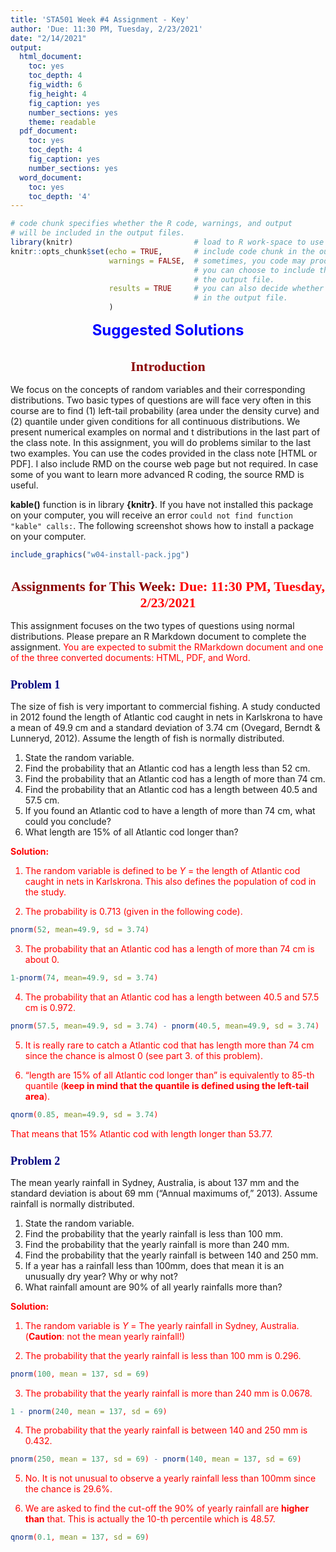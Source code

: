 ---
title: 'STA501 Week #4 Assignment - Key'
author: 'Due: 11:30 PM, Tuesday, 2/23/2021'
date: "2/14/2021"
output:
  html_document:
    toc: yes
    toc_depth: 4
    fig_width: 6
    fig_height: 4
    fig_caption: yes
    number_sections: yes
    theme: readable
  pdf_document: 
    toc: yes
    toc_depth: 4
    fig_caption: yes
    number_sections: yes
  word_document:
    toc: yes
    toc_depth: '4'
---

<style type="text/css">
h1.title {
  font-size: 20px;
  color: DarkRed;
  text-align: center;
}
h4.author { /* Header 4 - and the author and data headers use this too  */
    font-size: 18px;
  font-family: "Times New Roman", Times, serif;
  color: DarkRed;
  text-align: center;
}
h4.date { /* Header 4 - and the author and data headers use this too  */
  font-size: 18px;
  font-family: "Times New Roman", Times, serif;
  color: DarkBlue;
  text-align: center;
}
h1 { /* Header 3 - and the author and data headers use this too  */
    font-size: 22px;
    font-family: "Times New Roman", Times, serif;
    color: darkred;
    text-align: center;
}
h2 { /* Header 3 - and the author and data headers use this too  */
    font-size: 18px;
    font-family: "Times New Roman", Times, serif;
    color: navy;
    text-align: left;
}
h3 { /* Header 3 - and the author and data headers use this too  */
    font-size: 15px;
    font-family: "Times New Roman", Times, serif;
    color: navy;
    text-align: left;
}
h4 { /* Header 4 - and the author and data headers use this too  */
    font-size: 18px;
    font-family: "Times New Roman", Times, serif;
    color: darkred;
    text-align: left;
}
</style>


```{r setup, include=FALSE}
# code chunk specifies whether the R code, warnings, and output 
# will be included in the output files.
library(knitr)                           # load to R work-space to use functions in it.
knitr::opts_chunk$set(echo = TRUE,       # include code chunk in the output file.
                      warnings = FALSE,  # sometimes, you code may produce warning messages,
                                         # you can choose to include the warning messages in
                                         # the output file. 
                      results = TRUE     # you can also decide whether to include the output
                                         # in the output file.
                      )   
```


<center><font color = "blue" size =5><b>  Suggested Solutions </b></font> </center>


# Introduction 

We focus on the concepts of random variables and their corresponding distributions. Two basic types of questions are will face very often in this course are to find (1) left-tail probability (area under the density curve) and (2) quantile under given conditions for all continuous distributions. We present numerical examples on normal and t distributions in the last part of the class note. In this assignment, you will do problems similar to the last two examples. You can use the codes provided in the class note [HTML or PDF]. I also include RMD on the course web page but not required. In case some of you want to learn more advanced R coding, the source RMD is useful.

**kable()** function is in library **{knitr}**. If you have not installed this package on your computer, you will receive an error `could not find function "kable" calls:`. The following screenshot shows how to install a package on your computer.

```{r echo=FALSE, fig.align ="center", fig.cap="Install Packages on computer.", fig.height=4,fig.width=4, dev="jpeg"}
include_graphics("w04-install-pack.jpg")
```



# Assignments for This Week: <font color = "red"><b>Due: 11:30 PM, Tuesday, 2/23/2021</b></font>

This assignment focuses on the two types of questions using normal distributions. Please prepare an R Markdown document to complete the assignment. <font color = "red">You are expected to submit the RMarkdown document and one of the three converted documents: HTML, PDF, and Word.</font>

## Problem 1

The size of fish is very important to commercial fishing. A study conducted in 2012 found the length of Atlantic cod caught in nets in Karlskrona to have a mean of 49.9 cm and a standard deviation of 3.74 cm (Ovegard, Berndt & Lunneryd, 2012). Assume the length of fish is normally distributed.

  1. State the random variable.
  2. Find the probability that an Atlantic cod has a length less than 52 cm.
  3. Find the probability that an Atlantic cod has a length of more than 74 cm.
  4. Find the probability that an Atlantic cod has a length between 40.5 and 57.5 cm.
  5. If you found an Atlantic cod to have a length of more than 74 cm, what could you conclude?
  6. What length are 15% of all Atlantic cod longer than?

<p style="font-family:verdana"><font color = "red">
**Solution:**  

1. The random variable is defined to be $Y$ = the length of Atlantic cod caught in nets in Karlskrona. This also defines the population of cod in the study.

2. The probability is 0.713 (given in the following code).

```{r}
pnorm(52, mean=49.9, sd = 3.74)
```

3. The probability that an Atlantic cod has a length of more than 74 cm is about 0.

```{r}
1-pnorm(74, mean=49.9, sd = 3.74)
```

4. The probability that an Atlantic cod has a length between 40.5 and 57.5 cm is 0.972.

```{r}
pnorm(57.5, mean=49.9, sd = 3.74) - pnorm(40.5, mean=49.9, sd = 3.74)
```

5. It is really rare to catch a Atlantic cod that has length more than 74 cm since the chance is almost 0 (see part 3. of this problem).

6. "length are 15% of all Atlantic cod longer than" is equivalently to 85-th quantile (<b>keep in mind that the quantile is defined using the left-tail area</b>).

```{r}
qnorm(0.85, mean=49.9, sd = 3.74)
```

That means that 15% Atlantic cod with length longer than 53.77.

</font></p>

## Problem 2

The mean yearly rainfall in Sydney, Australia, is about 137 mm and the standard deviation is about 69 mm ("Annual maximums of," 2013). Assume rainfall is normally distributed.

  1. State the random variable.
  2. Find the probability that the yearly rainfall is less than 100 mm.
  3. Find the probability that the yearly rainfall is more than 240 mm.
  4. Find the probability that the yearly rainfall is between 140 and 250 mm.
  5. If a year has a rainfall less than 100mm, does that mean it is an unusually dry year? Why or why not?
  6. What rainfall amount are 90% of all yearly rainfalls more than?

<p style="font-family:verdana"><font color = "red">
**Solution:** 

1. The random variable is $Y$ = The yearly rainfall in Sydney, Australia. (**Caution**: not the mean yearly rainfall!)

2. The probability that the yearly rainfall is less than 100 mm is 0.296.

```{r}
pnorm(100, mean = 137, sd = 69)
```

3. The probability that the yearly rainfall is more than 240 mm is 0.0678.

```{r}
1 - pnorm(240, mean = 137, sd = 69)
```

4. The probability that the yearly rainfall is between 140 and 250 mm is 0.432.

```{r}
pnorm(250, mean = 137, sd = 69) - pnorm(140, mean = 137, sd = 69)
```

5. No. It is not unusual to observe a yearly rainfall less than 100mm since the chance is 29.6%.


6. We are asked to find the cut-off the 90% of yearly rainfall are **higher than** that. This is actually the 10-th percentile which is 48.57.

```{r}
qnorm(0.1, mean = 137, sd = 69)
```
</font></p>





